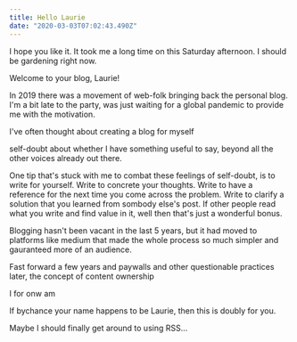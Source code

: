 ```yaml
---
title: Hello Laurie
date: "2020-03-03T07:02:43.490Z"
---
```

I hope you like it. It took me a long time on this Saturday afternoon. I should be gardening right now.

Welcome to your blog, Laurie! 

In 2019 there was a movement of web-folk bringing back the personal blog. I'm a bit late to the party, was just waiting for a global pandemic to provide me with the motivation. 

I've often thought about creating a blog for myself

self-doubt about whether I have something useful to say, beyond all the other voices already out there.

One tip that's stuck with me to combat these feelings of self-doubt, is to write for yourself. Write to concrete your thoughts. Write to have a reference for the next time you come across the problem. Write to clarify a solution that you learned from sombody else's post. If other people read what you write and find value in it, well then that's just a wonderful bonus.

Blogging hasn't been vacant in the last 5 years, but it had moved to platforms like medium that made the whole process so much simpler and gauranteed more of an audience.

Fast forward a few years and paywalls and other questionable practices later, the concept of content ownership 

I for onw am

If bychance your name happens to be Laurie, then this is doubly for you.


Maybe I should finally get around to using RSS...